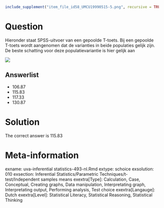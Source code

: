 ```{r, echo = FALSE, results = "hide"}
include_supplement("item_file_id58_UMCU19990515-5.png", recursive = TRUE)
```
Question
========

Hieronder staat SPSS-uitvoer van een gepoolde T-toets. Bij een gepoolde T-toets wordt aangenomen dat de varianties in beide populaties gelijk zijn. De beste schatting voor deze populatievariantie is hier gelijk aan 



![](item_file_id58_UMCU19990515-5.png)

Answerlist
----------
* 106.87
* 115.83
* 117.33
* 130.87

Solution
========

The correct answer is  115.83 

Meta-information
================
exname: uva-inferential statistics-493-nl.Rmd 
extype: schoice 
exsolution: 010 
exsection: Inferential Statistics/Parametric Techniques/t-test/Independent samples means
exextra[Type]: Calculation, Case, Conceptual, Creating graphs, Data manipulation, Interpretating graph, Interpretating output, Performing analysis, Test choice 
exextra[Langauge]: Dutch 
exextra[Level]: Statistical Literacy, Statistical Reasoning, Statistical Thinking 

